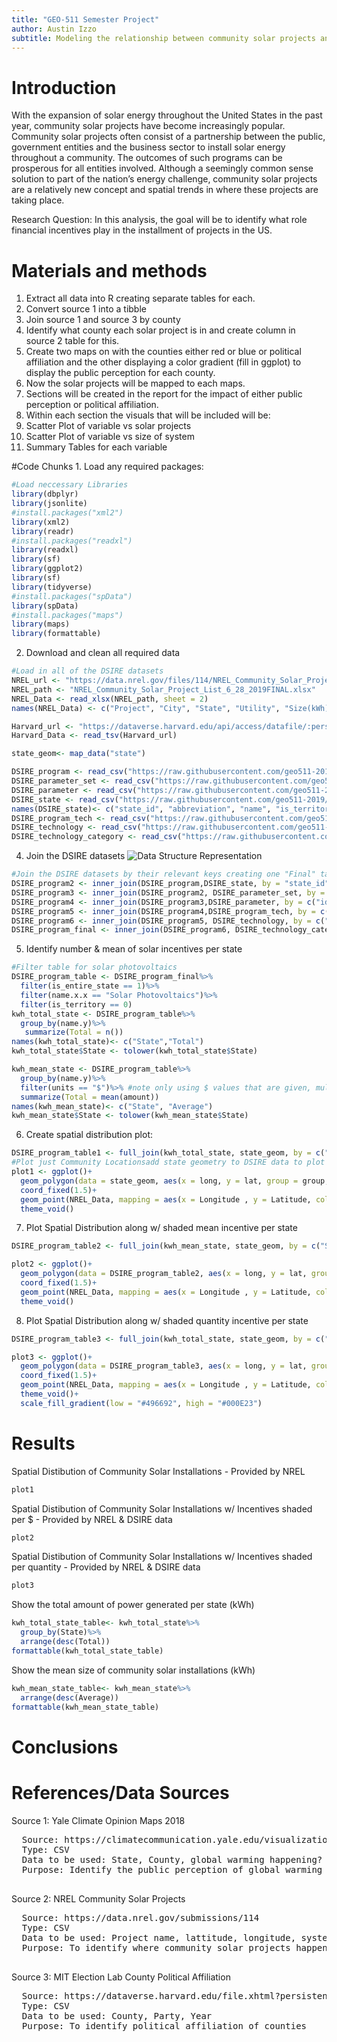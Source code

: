 ```yaml
---
title: "GEO-511 Semester Project"
author: Austin Izzo
subtitle: Modeling the relationship between community solar projects and the incentives in the US. 
---
```


# Introduction
With the expansion of solar energy throughout the United States in the past year, community solar projects have become increasingly popular. Community solar projects often consist of a partnership between the public, government entities and the business sector to install solar energy throughout a community. The outcomes of such programs can be prosperous for all entities involved. Although a seemingly common sense solution to part of the nation's energy challenge, community solar projects are a relatively new concept and spatial trends in where these projects are taking place. 

Research Question: In this analysis, the goal will be to identify what role financial incentives play in the installment of projects in the US. 


# Materials and methods

1. Extract all data into R creating separate tables for each. 
2. Convert source 1 into a tibble 
3. Join source 1 and source 3 by county 
4. Identify what county each solar project is in and create column in source 2 table for this. 
5. Create two maps on with the counties either red or blue or political affiliation and the other displaying a color gradient (fill in ggplot) to display the public perception for each county. 
7. Now the solar projects will be mapped to each maps. 
8. Sections will be created in the report for the impact of either public perception or political       affiliation. 
9. Within each section the visuals that will be included will be: 
  1. Scatter Plot of variable vs solar projects
  2. Scatter Plot of variable vs size of system
  3. Summary Tables for each variable 

#Code Chunks 
1. Load any required packages:
```r
#Load neccessary Libraries
library(dbplyr)
library(jsonlite)
#install.packages("xml2")
library(xml2)
library(readr)
#install.packages("readxl")
library(readxl)
library(sf)
library(ggplot2)
library(sf)
library(tidyverse)
#install.packages("spData")
library(spData)
#install.packages("maps")
library(maps)
library(formattable)
```

2. Download and clean all required data 
```r
#Load in all of the DSIRE datasets
NREL_url <- "https://data.nrel.gov/files/114/NREL_Community_Solar_Project_List_6_28_2019%20FINAL.xlsx"
NREL_path <- "NREL_Community_Solar_Project_List_6_28_2019FINAL.xlsx"
NREL_Data <- read_xlsx(NREL_path, sheet = 2)
names(NREL_Data) <- c("Project", "City", "State", "Utility", "Size(kWh)","Year","Latitude", "Longitude")

Harvard_url <- "https://dataverse.harvard.edu/api/access/datafile/:persistentId?persistentId=doi:10.7910/DVN/VOQCHQ/FQ9NBF"
Harvard_Data <- read_tsv(Harvard_url)

state_geom<- map_data("state")

DSIRE_program <- read_csv("https://raw.githubusercontent.com/geo511-2019/2019-geo511-project-austin3087/master/program.csv")
DSIRE_parameter_set <- read_csv("https://raw.githubusercontent.com/geo511-2019/2019-geo511-project-austin3087/master/parameter_set.csv")
DSIRE_parameter <- read_csv("https://raw.githubusercontent.com/geo511-2019/2019-geo511-project-austin3087/master/parameter.csv")
DSIRE_state <- read_csv("https://raw.githubusercontent.com/geo511-2019/2019-geo511-project-austin3087/master/state.csv")
names(DSIRE_state)<- c("state_id", "abbreviation", "name", "is_territory")
DSIRE_program_tech <- read_csv("https://raw.githubusercontent.com/geo511-2019/2019-geo511-project-austin3087/master/program_technology.csv")
DSIRE_technology <- read_csv("https://raw.githubusercontent.com/geo511-2019/2019-geo511-project-austin3087/master/technology.csv")
DSIRE_technology_category <- read_csv("https://raw.githubusercontent.com/geo511-2019/2019-geo511-project-austin3087/master/technology_category.csv")
```

4. Join the DSIRE datasets
![Data Structure Representation](Data_Structure.png)
```r
#Join the DSIRE datasets by their relevant keys creating one "Final" table with relevant information. See data relationship chart above to identify how tables are related. 
DSIRE_program2 <- inner_join(DSIRE_program,DSIRE_state, by = "state_id")
DSIRE_program3 <- inner_join(DSIRE_program2, DSIRE_parameter_set, by = c("id" = "program_id"))
DSIRE_program4 <- inner_join(DSIRE_program3,DSIRE_parameter, by = c("id" = "parameter_set_id"))
DSIRE_program5 <- inner_join(DSIRE_program4,DSIRE_program_tech, by = c("id" = "program_id"))
DSIRE_program6 <- inner_join(DSIRE_program5, DSIRE_technology, by = c("technology_id" = "id"))
DSIRE_program_final <- inner_join(DSIRE_program6, DSIRE_technology_category, by = c("technology_id" = "id"))
```

5. Identify number & mean of solar incentives per state  
```r
#Filter table for solar photovoltaics
DSIRE_program_table <- DSIRE_program_final%>%
  filter(is_entire_state == 1)%>%
  filter(name.x.x == "Solar Photovoltaics")%>%
  filter(is_territory == 0)
kwh_total_state <- DSIRE_program_table%>%
  group_by(name.y)%>%
   summarize(Total = n())
names(kwh_total_state)<- c("State","Total")
kwh_total_state$State <- tolower(kwh_total_state$State)

kwh_mean_state <- DSIRE_program_table%>%
  group_by(name.y)%>%
  filter(units == "$")%>% #note only using $ values that are given, multiple other units given too in table but needed to be filtered for this analysis
  summarize(Total = mean(amount))
names(kwh_mean_state)<- c("State", "Average")
kwh_mean_state$State <- tolower(kwh_mean_state$State)

```

6. Create spatial distribution plot: 
```r
DSIRE_program_table1 <- full_join(kwh_total_state, state_geom, by = c("State" = "region"))
#Plot just Community Locationsadd state geometry to DSIRE data to plot
plot1 <- ggplot()+
  geom_polygon(data = state_geom, aes(x = long, y = lat, group = group, col = "blue"))+
  coord_fixed(1.5)+
  geom_point(NREL_Data, mapping = aes(x = Longitude , y = Latitude, col = "red", alpha = .8))+
  theme_void()
```

7. Plot Spatial Distribution along w/ shaded mean incentive per state
```r
DSIRE_program_table2 <- full_join(kwh_mean_state, state_geom, by = c("State" = "region"))

plot2 <- ggplot()+
  geom_polygon(data = DSIRE_program_table2, aes(x = long, y = lat, group = group, col = "blue", fill = Average))+
  coord_fixed(1.5)+
  geom_point(NREL_Data, mapping = aes(x = Longitude , y = Latitude, col = "red", alpha = .8))+
  theme_void()
```

8. Plot Spatial Distribution along w/ shaded quantity incentive per state
```r
DSIRE_program_table3 <- full_join(kwh_total_state, state_geom, by = c("State" = "region"))

plot3 <- ggplot()+
  geom_polygon(data = DSIRE_program_table3, aes(x = long, y = lat, group = group, col = "blue", fill = Total))+
  coord_fixed(1.5)+
  geom_point(NREL_Data, mapping = aes(x = Longitude , y = Latitude, col = "red", alpha = .8))+
  theme_void()+
  scale_fill_gradient(low = "#496692", high = "#000E23")
```

# Results

Spatial Distibution of Community Solar Installations - Provided by NREL
```r
plot1
```

Spatial Distibution of Community Solar Installations w/ Incentives shaded per $ - Provided by NREL & DSIRE data
```r
plot2
```
Spatial Distibution of Community Solar Installations w/ Incentives shaded per quantity - Provided by NREL & DSIRE data
```r
plot3
```
Show the total amount of power generated per state (kWh) 
```r
kwh_total_state_table<- kwh_total_state%>%
  group_by(State)%>%
  arrange(desc(Total))
formattable(kwh_total_state_table)
```

Show the mean size of community solar installations (kWh) 
```r
kwh_mean_state_table<- kwh_mean_state%>%
  arrange(desc(Average))
formattable(kwh_mean_state_table)
```

# Conclusions


# References/Data Sources

Source 1: Yale Climate Opinion Maps 2018  
  <pre>
  Source: https://climatecommunication.yale.edu/visualizations-data/ycom-us-2018/?est=happening&type=value&geo=county  
  Type: CSV  
  Data to be used: State, County, global warming happening?  
  Purpose: Identify the public perception of global warming at a county level  
   </pre>
  
Source 2: NREL Community Solar Projects  
  <pre>
  Source: https://data.nrel.gov/submissions/114  
  Type: CSV  
  Data to be used: Project name, lattitude, longitude, system size, year of interconnection  
  Purpose: To identify where community solar projects happening 
  </pre>
  
Source 3: MIT Election Lab County Political Affiliation  
  <pre>
  Source: https://dataverse.harvard.edu/file.xhtml?persistentId=doi:10.7910/DVN/VOQCHQ/FQ9NBF  
  Type: CSV  
  Data to be used: County, Party, Year  
  Purpose: To identify political affiliation of counties  
  </pre>




